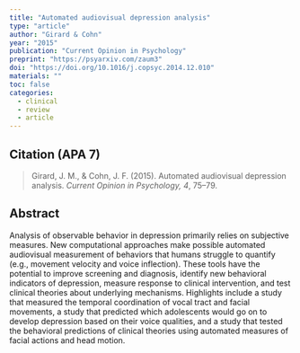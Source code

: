 ---
title: "Automated audiovisual depression analysis"
type: "article"
author: "Girard & Cohn"
year: "2015"
publication: "Current Opinion in Psychology"
preprint: "https://psyarxiv.com/zaum3"
doi: "https://doi.org/10.1016/j.copsyc.2014.12.010"
materials: ""
toc: false
categories:
  - clinical
  - review
  - article
---

## Citation (APA 7)

> Girard, J. M., & Cohn, J. F. (2015). Automated audiovisual depression analysis. *Current Opinion in Psychology, 4*, 75–79.

## Abstract

Analysis of observable behavior in depression primarily relies on subjective measures. New computational approaches make possible automated audiovisual measurement of behaviors that humans struggle to quantify (e.g., movement velocity and voice inflection). These tools have the potential to improve screening and diagnosis, identify new behavioral indicators of depression, measure response to clinical intervention, and test clinical theories about underlying mechanisms. Highlights include a study that measured the temporal coordination of vocal tract and facial movements, a study that predicted which adolescents would go on to develop depression based on their voice qualities, and a study that tested the behavioral predictions of clinical theories using automated measures of facial actions and head motion.
